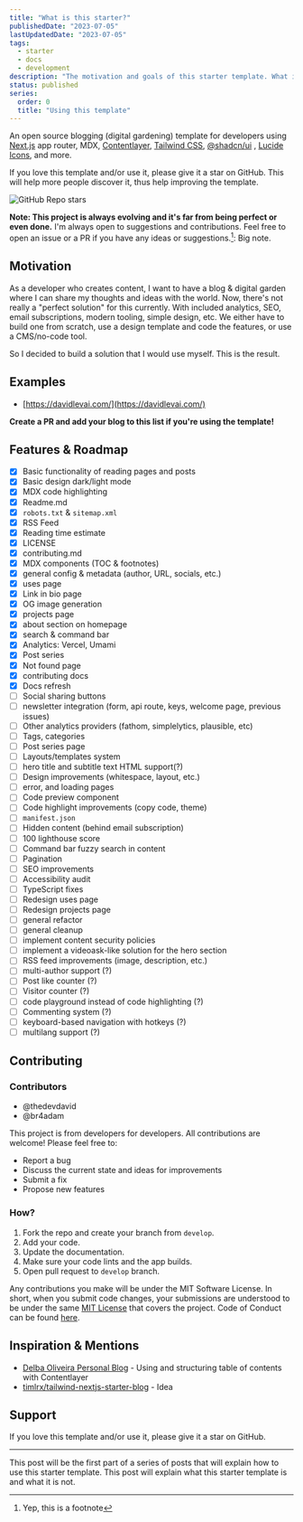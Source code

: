 ```yaml
---
title: "What is this starter?"
publishedDate: "2023-07-05"
lastUpdatedDate: "2023-07-05"
tags:
  - starter
  - docs
  - development
description: "The motivation and goals of this starter template. What it is and what it is not."
status: published
series:
  order: 0
  title: "Using this template"
---
```


<Tweet id="1669765783449382912" />

An open source blogging (digital gardening) template for developers using [Next.js](https://nextjs.org/) app router, MDX, [Contentlayer](https://contentlayer.dev/), [Tailwind CSS](https://tailwindcss.com/), [@shadcn/ui](https://ui.shadcn.com/) , [Lucide Icons](https://lucide.dev/icons), and more.

If you love this template and/or use it, please give it a star on GitHub. This will help more people discover it, thus help improving the template.

![GitHub Repo stars](https://img.shields.io/github/stars/thedevdavid/digital-garden?style=social)

**Note: This project is always evolving and it's far from being perfect or even done.** I'm always open to suggestions and contributions. Feel free to open an issue or a PR if you have any ideas or suggestions.[^1]: Big note.

## Motivation

As a developer who creates content, I want to have a blog & digital garden where I can share my thoughts and ideas with the world. Now, there's not really a "perfect solution" for this currently. With included analytics, SEO, email subscriptions, modern tooling, simple design, etc. We either have to build one from scratch, use a design template and code the features, or use a CMS/no-code tool.

So I decided to build a solution that I would use myself. This is the result.

## Examples

- [https://davidlevai.com/](https://davidlevai.com/)

**Create a PR and add your blog to this list if you're using the template!**

## Features & Roadmap

- [x] Basic functionality of reading pages and posts
- [x] Basic design dark/light mode
- [x] MDX code highlighting
- [x] Readme.md
- [x] `robots.txt` & `sitemap.xml`
- [x] RSS Feed
- [x] Reading time estimate
- [x] LICENSE
- [x] contributing.md
- [x] MDX components (TOC & footnotes)
- [x] general config & metadata (author, URL, socials, etc.)
- [x] uses page
- [x] Link in bio page
- [x] OG image generation
- [x] projects page
- [x] about section on homepage
- [x] search & command bar
- [x] Analytics: Vercel, Umami
- [x] Post series
- [x] Not found page
- [x] contributing docs
- [x] Docs refresh
- [ ] Social sharing buttons
- [ ] newsletter integration (form, api route, keys, welcome page, previous issues)
- [ ] Other analytics providers (fathom, simplelytics, plausible, etc)
- [ ] Tags, categories
- [ ] Post series page
- [ ] Layouts/templates system
- [ ] hero title and subtitle text HTML support(?)
- [ ] Design improvements (whitespace, layout, etc.)
- [ ] error, and loading pages
- [ ] Code preview component
- [ ] Code highlight improvements (copy code, theme)
- [ ] `manifest.json`
- [ ] Hidden content (behind email subscription)
- [ ] 100 lighthouse score
- [ ] Command bar fuzzy search in content
- [ ] Pagination
- [ ] SEO improvements
- [ ] Accessibility audit
- [ ] TypeScript fixes
- [ ] Redesign uses page
- [ ] Redesign projects page
- [ ] general refactor
- [ ] general cleanup
- [ ] implement content security policies
- [ ] implement a videoask-like solution for the hero section
- [ ] RSS feed improvements (image, description, etc.)
- [ ] multi-author support (?)
- [ ] Post like counter (?)
- [ ] Visitor counter (?)
- [ ] code playground instead of code highlighting (?)
- [ ] Commenting system (?)
- [ ] keyboard-based navigation with hotkeys (?)
- [ ] multilang support (?)

## Contributing

### Contributors

- @thedevdavid
- @br4adam

This project is from developers for developers. All contributions are welcome! Please feel free to:

- Report a bug
- Discuss the current state and ideas for improvements
- Submit a fix
- Propose new features

### How?

1. Fork the repo and create your branch from `develop`.
2. Add your code.
3. Update the documentation.
4. Make sure your code lints and the app builds.
5. Open pull request to `develop` branch.

Any contributions you make will be under the MIT Software License. In short, when you submit code changes, your submissions are understood to be under the same [MIT License](http://choosealicense.com/licenses/mit/) that covers the project. Code of Conduct can be found [here](https://gist.github.com/thedevdavid/08e306cee9dc1b6b7f3c209827277a82).

## Inspiration & Mentions

- [Delba Oliveira Personal Blog](https://github.com/delbaoliveira/website) - Using and structuring table of contents with Contentlayer
- [timlrx/tailwind-nextjs-starter-blog](https://github.com/timlrx/tailwind-nextjs-starter-blog) - Idea

## Support

If you love this template and/or use it, please give it a star on GitHub.

---

This post will be the first part of a series of posts that will explain how to use this starter template. This post will explain what this starter template is and what it is not.

[^1]: Yep, this is a footnote
